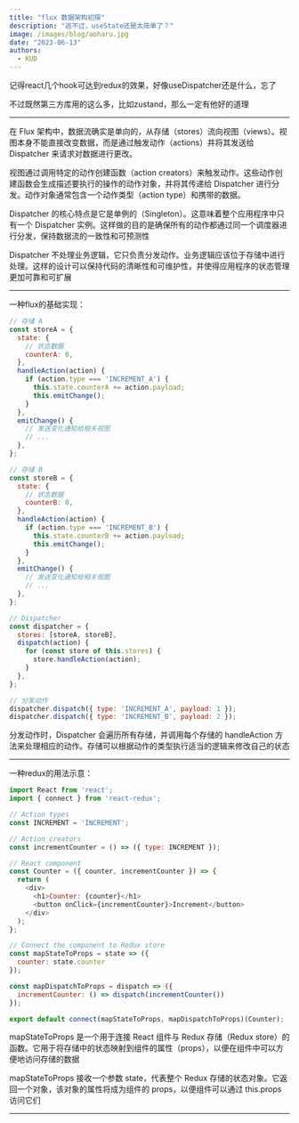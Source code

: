```yaml
---
title: "flux 数据架构初探"
description: "逃不过，useState还是太简单了？"
image: /images/blog/aoharu.jpg
date: "2023-06-13"
authors:
  - KUD
---
```


记得react几个hook可达到redux的效果，好像useDispatcher还是什么，忘了

不过既然第三方库用的这么多，比如zustand，那么一定有他好的道理

---

在 Flux 架构中，数据流确实是单向的，从存储（stores）流向视图（views）。视图本身不能直接改变数据，而是通过触发动作（actions）并将其发送给 Dispatcher 来请求对数据进行更改。

视图通过调用特定的动作创建函数（action creators）来触发动作。这些动作创建函数会生成描述要执行的操作的动作对象，并将其传递给 Dispatcher 进行分发。动作对象通常包含一个动作类型（action type）和携带的数据。

Dispatcher 的核心特点是它是单例的（Singleton）。这意味着整个应用程序中只有一个 Dispatcher 实例。这样做的目的是确保所有的动作都通过同一个调度器进行分发，保持数据流的一致性和可预测性

Dispatcher 不处理业务逻辑，它只负责分发动作。业务逻辑应该位于存储中进行处理。这样的设计可以保持代码的清晰性和可维护性，并使得应用程序的状态管理更加可靠和可扩展

---

一种flux的基础实现：

```js
// 存储 A
const storeA = {
  state: {
    // 状态数据
    counterA: 0,
  },
  handleAction(action) {
    if (action.type === 'INCREMENT_A') {
      this.state.counterA += action.payload;
      this.emitChange();
    }
  },
  emitChange() {
    // 发送变化通知给相关视图
    // ...
  },
};

// 存储 B
const storeB = {
  state: {
    // 状态数据
    counterB: 0,
  },
  handleAction(action) {
    if (action.type === 'INCREMENT_B') {
      this.state.counterB += action.payload;
      this.emitChange();
    }
  },
  emitChange() {
    // 发送变化通知给相关视图
    // ...
  },
};

// Dispatcher
const dispatcher = {
  stores: [storeA, storeB],
  dispatch(action) {
    for (const store of this.stores) {
      store.handleAction(action);
    }
  },
};

// 分发动作
dispatcher.dispatch({ type: 'INCREMENT_A', payload: 1 });
dispatcher.dispatch({ type: 'INCREMENT_B', payload: 2 });
```

分发动作时，Dispatcher 会遍历所有存储，并调用每个存储的 handleAction 方法来处理相应的动作。存储可以根据动作的类型执行适当的逻辑来修改自己的状态

---

一种redux的用法示意：
```js
import React from 'react';
import { connect } from 'react-redux';

// Action types
const INCREMENT = 'INCREMENT';

// Action creators
const incrementCounter = () => ({ type: INCREMENT });

// React component
const Counter = ({ counter, incrementCounter }) => {
  return (
    <div>
      <h1>Counter: {counter}</h1>
      <button onClick={incrementCounter}>Increment</button>
    </div>
  );
};

// Connect the component to Redux store
const mapStateToProps = state => ({
  counter: state.counter
});

const mapDispatchToProps = dispatch => ({
  incrementCounter: () => dispatch(incrementCounter())
});

export default connect(mapStateToProps, mapDispatchToProps)(Counter);
```

mapStateToProps 是一个用于连接 React 组件与 Redux 存储（Redux store）的函数。它用于将存储中的状态映射到组件的属性（props），以便在组件中可以方便地访问存储的数据

mapStateToProps 接收一个参数 state，代表整个 Redux 存储的状态对象。它返回一个对象，该对象的属性将成为组件的 props，以便组件可以通过 this.props 访问它们

---
